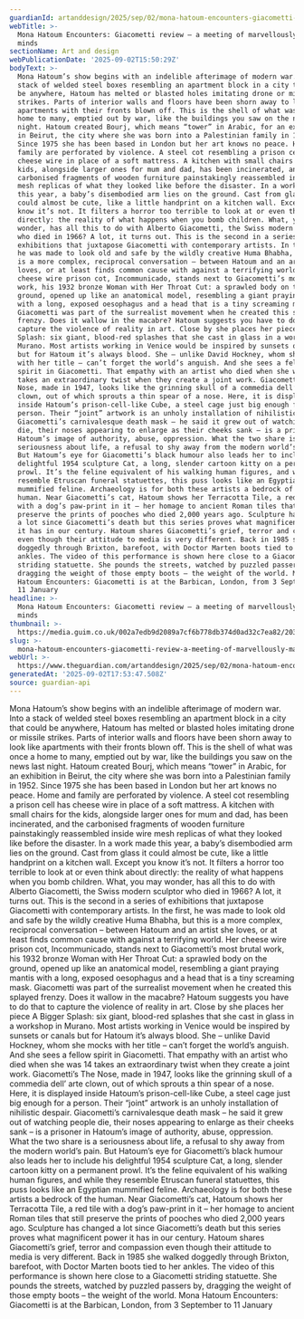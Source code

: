 ```yaml
---
guardianId: artanddesign/2025/sep/02/mona-hatoum-encounters-giacometti-review-barbican
webTitle: >-
  Mona Hatoum Encounters: Giacometti review – a meeting of marvellously macabre
  minds 
sectionName: Art and design
webPublicationDate: '2025-09-02T15:50:29Z'
bodyText: >-
  Mona Hatoum’s show begins with an indelible afterimage of modern war. Into a
  stack of welded steel boxes resembling an apartment block in a city that could
  be anywhere, Hatoum has melted or blasted holes imitating drone or missile
  strikes. Parts of interior walls and floors have been shorn away to look like
  apartments with their fronts blown off. This is the shell of what was once a
  home to many, emptied out by war, like the buildings you saw on the news last
  night. Hatoum created Bourj, which means “tower” in Arabic, for an exhibition
  in Beirut, the city where she was born into a Palestinian family in 1952.
  Since 1975 she has been based in London but her art knows no peace. Home and
  family are perforated by violence. A steel cot resembling a prison cell has
  cheese wire in place of a soft mattress. A kitchen with small chairs for the
  kids, alongside larger ones for mum and dad, has been incinerated, and the
  carbonised fragments of wooden furniture painstakingly reassembled inside wire
  mesh replicas of what they looked like before the disaster. In a work made
  this year, a baby’s disembodied arm lies on the ground. Cast from glass it
  could almost be cute, like a little handprint on a kitchen wall. Except you
  know it’s not. It filters a horror too terrible to look at or even think about
  directly: the reality of what happens when you bomb children. What, you may
  wonder, has all this to do with Alberto Giacometti, the Swiss modern sculptor
  who died in 1966? A lot, it turns out. This is the second in a series of
  exhibitions that juxtapose Giacometti with contemporary artists. In the first,
  he was made to look old and safe by the wildly creative Huma Bhabha, but this
  is a more complex, reciprocal conversation – between Hatoum and an artist she
  loves, or at least finds common cause with against a terrifying world. Her
  cheese wire prison cot, Incommunicado, stands next to Giacometti’s most brutal
  work, his 1932 bronze Woman with Her Throat Cut: a sprawled body on the
  ground, opened up like an anatomical model, resembling a giant praying mantis
  with a long, exposed oesophagus and a head that is a tiny screaming mask.
  Giacometti was part of the surrealist movement when he created this splayed
  frenzy. Does it wallow in the macabre? Hatoum suggests you have to do that to
  capture the violence of reality in art. Close by she places her piece A Bigger
  Splash: six giant, blood-red splashes that she cast in glass in a workshop in
  Murano. Most artists working in Venice would be inspired by sunsets or canals
  but for Hatoum it’s always blood. She – unlike David Hockney, whom she mocks
  with her title – can’t forget the world’s anguish. And she sees a fellow
  spirit in Giacometti. That empathy with an artist who died when she was 14
  takes an extraordinary twist when they create a joint work. Giacometti’s The
  Nose, made in 1947, looks like the grinning skull of a commedia dell’ arte
  clown, out of which sprouts a thin spear of a nose. Here, it is displayed
  inside Hatoum’s prison-cell-like Cube, a steel cage just big enough for a
  person. Their “joint” artwork is an unholy installation of nihilistic despair.
  Giacometti’s carnivalesque death mask – he said it grew out of watching people
  die, their noses appearing to enlarge as their cheeks sank – is a prisoner in
  Hatoum’s image of authority, abuse, oppression. What the two share is a
  seriousness about life, a refusal to shy away from the modern world’s pain.
  But Hatoum’s eye for Giacometti’s black humour also leads her to include his
  delightful 1954 sculpture Cat, a long, slender cartoon kitty on a permanent
  prowl. It’s the feline equivalent of his walking human figures, and while they
  resemble Etruscan funeral statuettes, this puss looks like an Egyptian
  mummified feline. Archaeology is for both these artists a bedrock of the
  human. Near Giacometti’s cat, Hatoum shows her Terracotta Tile, a red tile
  with a dog’s paw-print in it – her homage to ancient Roman tiles that still
  preserve the prints of pooches who died 2,000 years ago. Sculpture has changed
  a lot since Giacometti’s death but this series proves what magnificent power
  it has in our century. Hatoum shares Giacometti’s grief, terror and compassion
  even though their attitude to media is very different. Back in 1985 she walked
  doggedly through Brixton, barefoot, with Doctor Marten boots tied to her
  ankles. The video of this performance is shown here close to a Giacometti
  striding statuette. She pounds the streets, watched by puzzled passers by,
  dragging the weight of those empty boots – the weight of the world. Mona
  Hatoum Encounters: Giacometti is at the Barbican, London, from 3 September to
  11 January
headline: >-
  Mona Hatoum Encounters: Giacometti review – a meeting of marvellously macabre
  minds 
thumbnail: >-
  https://media.guim.co.uk/002a7edb9d2089a7cf6b778db374d0ad32c7ea82/203_0_5465_4374/500.jpg
slug: >-
  mona-hatoum-encounters-giacometti-review-a-meeting-of-marvellously-macabre-minds
webUrl: >-
  https://www.theguardian.com/artanddesign/2025/sep/02/mona-hatoum-encounters-giacometti-review-barbican
generatedAt: '2025-09-02T17:53:47.508Z'
source: guardian-api
---
```

Mona Hatoum’s show begins with an indelible afterimage of modern war. Into a stack of welded steel boxes resembling an apartment block in a city that could be anywhere, Hatoum has melted or blasted holes imitating drone or missile strikes. Parts of interior walls and floors have been shorn away to look like apartments with their fronts blown off. This is the shell of what was once a home to many, emptied out by war, like the buildings you saw on the news last night. Hatoum created Bourj, which means “tower” in Arabic, for an exhibition in Beirut, the city where she was born into a Palestinian family in 1952. Since 1975 she has been based in London but her art knows no peace. Home and family are perforated by violence. A steel cot resembling a prison cell has cheese wire in place of a soft mattress. A kitchen with small chairs for the kids, alongside larger ones for mum and dad, has been incinerated, and the carbonised fragments of wooden furniture painstakingly reassembled inside wire mesh replicas of what they looked like before the disaster. In a work made this year, a baby’s disembodied arm lies on the ground. Cast from glass it could almost be cute, like a little handprint on a kitchen wall. Except you know it’s not. It filters a horror too terrible to look at or even think about directly: the reality of what happens when you bomb children. What, you may wonder, has all this to do with Alberto Giacometti, the Swiss modern sculptor who died in 1966? A lot, it turns out. This is the second in a series of exhibitions that juxtapose Giacometti with contemporary artists. In the first, he was made to look old and safe by the wildly creative Huma Bhabha, but this is a more complex, reciprocal conversation – between Hatoum and an artist she loves, or at least finds common cause with against a terrifying world. Her cheese wire prison cot, Incommunicado, stands next to Giacometti’s most brutal work, his 1932 bronze Woman with Her Throat Cut: a sprawled body on the ground, opened up like an anatomical model, resembling a giant praying mantis with a long, exposed oesophagus and a head that is a tiny screaming mask. Giacometti was part of the surrealist movement when he created this splayed frenzy. Does it wallow in the macabre? Hatoum suggests you have to do that to capture the violence of reality in art. Close by she places her piece A Bigger Splash: six giant, blood-red splashes that she cast in glass in a workshop in Murano. Most artists working in Venice would be inspired by sunsets or canals but for Hatoum it’s always blood. She – unlike David Hockney, whom she mocks with her title – can’t forget the world’s anguish. And she sees a fellow spirit in Giacometti. That empathy with an artist who died when she was 14 takes an extraordinary twist when they create a joint work. Giacometti’s The Nose, made in 1947, looks like the grinning skull of a commedia dell’ arte clown, out of which sprouts a thin spear of a nose. Here, it is displayed inside Hatoum’s prison-cell-like Cube, a steel cage just big enough for a person. Their “joint” artwork is an unholy installation of nihilistic despair. Giacometti’s carnivalesque death mask – he said it grew out of watching people die, their noses appearing to enlarge as their cheeks sank – is a prisoner in Hatoum’s image of authority, abuse, oppression. What the two share is a seriousness about life, a refusal to shy away from the modern world’s pain. But Hatoum’s eye for Giacometti’s black humour also leads her to include his delightful 1954 sculpture Cat, a long, slender cartoon kitty on a permanent prowl. It’s the feline equivalent of his walking human figures, and while they resemble Etruscan funeral statuettes, this puss looks like an Egyptian mummified feline. Archaeology is for both these artists a bedrock of the human. Near Giacometti’s cat, Hatoum shows her Terracotta Tile, a red tile with a dog’s paw-print in it – her homage to ancient Roman tiles that still preserve the prints of pooches who died 2,000 years ago. Sculpture has changed a lot since Giacometti’s death but this series proves what magnificent power it has in our century. Hatoum shares Giacometti’s grief, terror and compassion even though their attitude to media is very different. Back in 1985 she walked doggedly through Brixton, barefoot, with Doctor Marten boots tied to her ankles. The video of this performance is shown here close to a Giacometti striding statuette. She pounds the streets, watched by puzzled passers by, dragging the weight of those empty boots – the weight of the world. Mona Hatoum Encounters: Giacometti is at the Barbican, London, from 3 September to 11 January
